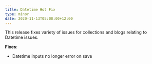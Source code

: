 ```yaml
---
title: Datetime Hot Fix
type: minor
date: 2020-11-13T05:00:00+12:00
---
```


This release fixes variety of issues for collections and blogs relating to Datetime issues.

**Fixes:**

* Datetime inputs no longer error on save